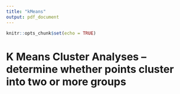 ```yaml
---
title: "kMeans"
output: pdf_document
---
```


```r
knitr::opts_chunk$set(echo = TRUE)
```

# K Means Cluster Analyses -- determine whether points cluster into two or more groups